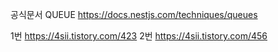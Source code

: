 
공식문서 QUEUE
https://docs.nestjs.com/techniques/queues

1번
https://4sii.tistory.com/423
2번
https://4sii.tistory.com/456
